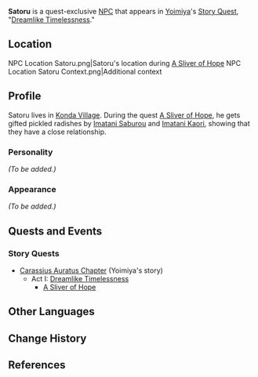 {{Meta
<!-- Remove this template after adding the missing info -->
|missing_NPC_profile  = yes
}}
{{Character Infobox
|type             = Quest NPC
|image            = NPC Satoru.png
|region           = Inazuma
|voiceEN          = [https://www.voicemoto.com/ June Yoon]<ref>Twitter: [https://twitter.com/JuneYoon_/status/1418392695458787331 EN VA Self Announcement]</ref>
}}
'''Satoru''' is a quest-exclusive [[NPC]] that appears in [[Yoimiya]]'s [[Story Quest]], "[[Dreamlike Timelessness]]."

==Location==
<gallery hideaddbutton="true" captionalign="center">
NPC Location Satoru.png|Satoru's location during [[A Sliver of Hope]]
NPC Location Satoru Context.png|Additional context
</gallery>

==Profile==
<!-- detailed story/lore information goes here -->
Satoru lives in [[Konda Village]]. During the quest [[A Sliver of Hope]], he gets gifted pickled radishes by [[Imatani Saburou]] and [[Imatani Kaori]], showing that they have a close relationship.

===Personality===
''(To be added.)''

===Appearance===
''(To be added.)''

==Quests and Events==
===Story Quests===
* [[Carassius Auratus Chapter]] (Yoimiya's story)
** Act I: [[Dreamlike Timelessness]]
*** [[A Sliver of Hope]]

==Other Languages==
{{Other Languages|default_hidden = 1
|en      = Satoru
|zhs     = 聪
|zhs_rm  = Cōng
|zht     = 聰
|zht_rm  = Cōng
|ja      = 聡
|ja_rm   = Satoru
|ko      = 사토루
|ko_rm   = Satoru
|es      = Satoru
|fr      = Satoru
|ru      = Сатору
|th      = Satoru
|vi      = Satoru
|de      = Satoru
|id      = Satoru
|pt      = Satoru
}}

==Change History==
{{Change History|2.0}}

==References==
{{Reflist}}